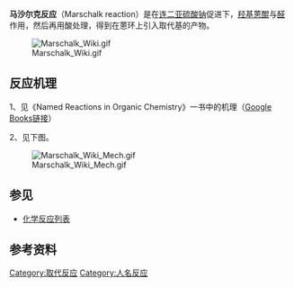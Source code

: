 {{Unreferenced|time=2011-02-28}}
'''马沙尔克反应'''（Marschalk reaction）是在[[连二亚硫酸钠|连二亚硫酸钠]]促进下，[[羟基|羟基]][[蒽醌|蒽醌]]与[[醛|醛]]作用，然后再用酸处理，得到在蒽环上引入取代基的产物。

[[File:Marschalk_Wiki.gif|center]]

==反应机理==
1、见《Named Reactions in Organic Chemistry》一书中的机理（[http://books.google.com/books?id=ahRrPTfeqPEC&lpg=PA410&ots=ccHCAYlDoI&dq=marschalk%20named%20reaction&pg=PA411#v=onepage&q=&f=false Google Books链接]）

2、见下图。

[[File:Marschalk_Wiki_Mech.gif|center]]

==参见==
*[[化学反应列表|化学反应列表]]

==参考资料==
{{reflist}}

[[Category:取代反应|Category:取代反应]]
[[Category:人名反应|Category:人名反应]]